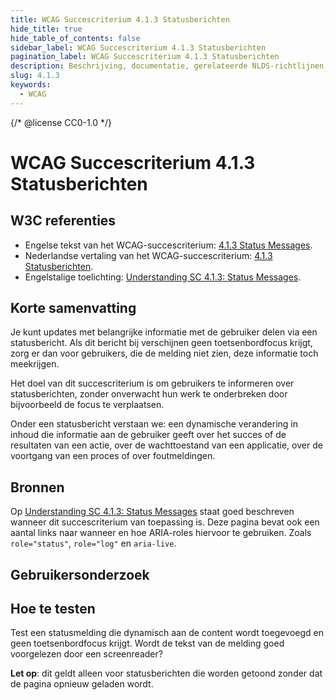 ```yaml
---
title: WCAG Succescriterium 4.1.3 Statusberichten
hide_title: true
hide_table_of_contents: false
sidebar_label: WCAG Succescriterium 4.1.3 Statusberichten
pagination_label: WCAG Succescriterium 4.1.3 Statusberichten
description: Beschrijving, documentatie, gerelateerde NLDS-richtlijnen, bronnen, gebruikersonderzoek en hoe te testen.
slug: 4.1.3
keywords:
  - WCAG
---
```


{/* @license CC0-1.0 */}


# WCAG Succescriterium 4.1.3 Statusberichten

## W3C referenties

- Engelse tekst van het WCAG-succescriterium: [<span lang="en">4.1.3 Status Messages</span>](https://www.w3.org/TR/WCAG22/#status-messages).
- Nederlandse vertaling van het WCAG-succescriterium: [4.1.3 Statusberichten](https://www.w3.org/Translations/WCAG21-nl/#statusberichten).
- Engelstalige toelichting: [<span lang="en">Understanding SC 4.1.3: Status Messages</span>](https://www.w3.org/WAI/WCAG22/Understanding/status-messages.html).

## Korte samenvatting

Je kunt updates met belangrijke informatie met de gebruiker delen via een statusbericht. Als dit bericht bij verschijnen geen toetsenbordfocus krijgt, zorg er dan voor gebruikers, die de melding niet zien, deze informatie toch meekrijgen.

Het doel van dit succescriterium is om gebruikers te informeren over statusberichten, zonder onverwacht hun werk te onderbreken door bijvoorbeeld de focus te verplaatsen.

Onder een statusbericht verstaan we: een dynamische verandering in inhoud die informatie aan de gebruiker geeft over het succes of de resultaten van een actie, over de wachttoestand van een applicatie, over de voortgang van een proces of over foutmeldingen.

## Bronnen

Op [<span lang="en">Understanding SC 4.1.3: Status Messages</span>](https://www.w3.org/WAI/WCAG22/Understanding/status-messages.html) staat goed beschreven wanneer dit succescriterium van toepassing is. Deze pagina bevat ook een aantal links naar wanneer en hoe ARIA-roles hiervoor te gebruiken. Zoals `role="status"`, `role="log"` en `aria-live`.

## Gebruikersonderzoek

<CTAGebruikersonderzoek />

## Hoe te testen

Test een statusmelding die dynamisch aan de content wordt toegevoegd en geen toetsenbordfocus krijgt.
Wordt de tekst van de melding goed voorgelezen door een screenreader?

**Let op**: dit geldt alleen voor statusberichten die worden getoond zonder dat de pagina opnieuw geladen wordt.

<WCAGFooterInfo />
